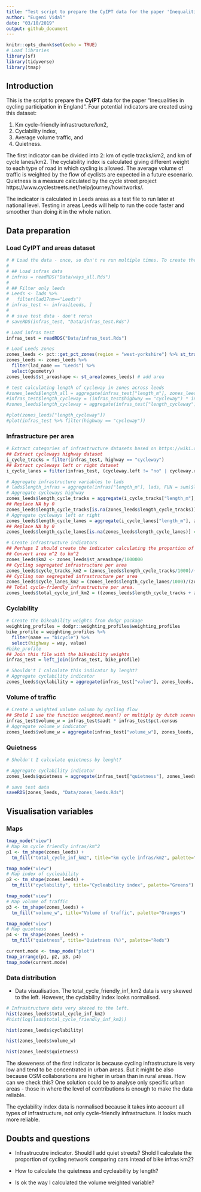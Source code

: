 ```yaml
---
title: "Test script to prepare the CyIPT data for the paper 'Inequalities in cycling participation in England'"
author: "Eugeni Vidal"
date: "03/10/2019"
output: github_document
---
```


```r
knitr::opts_chunk$set(echo = TRUE)
# Load libraries
library(sf)
library(tidyverse)
library(tmap)
```

## Introduction
  
This is the script to prepare the **CyIPT** data for the paper "Inequalities in cycling participation in England". Four potential indicators are created using this dataset: 

(1) Km cycle-friendly infrastructure/km2, 
(2) Cyclability index, 
(3) Average volume traffic, and 
(4) Quietness.

The first indicator can be divided into 2: km of cycle tracks/km2, and km of cycle lanes/km2. The cyclability index is calculated giving different weight to each type of road in which cycling is allowed. The average volume of traffic is weighted by the flow of cyclists are expected in a future escenario. Quietness is a measure calculated by the cycle street project https://www.cyclestreets.net/help/journey/howitworks/.

The indicator is calculated in Leeds areas as a test file to run later at national level. Testing in areas Leeds will help to run the code faster and smoother than doing it in the whole nation.

## Data preparation

### Load CyIPT and areas dataset

```r
# # Load the data - once, so don't re run multiple times. To create the original file replace infras_test and zones_leeds by infras and lads repsectively.
#
# ## Load infras data
# infras = readRDS("Data/ways_all.Rds")
# 
# ## Filter only leeds
# Leeds <- lads %>%
#   filter(lad17nm=="Leeds")
# infras_test <- infras[Leeds, ]
# 
# # save test data - don't rerun
# saveRDS(infras_test, "Data/infras_test.Rds")
```

```r
# Load infras test
infras_test = readRDS("Data/infras_test.Rds")

# Load Leeds zones
zones_leeds <- pct::get_pct_zones(region = "west-yorkshire") %>% st_transform(27700)
zones_leeds <- zones_leeds %>% 
  filter(lad_name == "Leeds") %>% 
  select(geometry)
zones_leeds$st_areashape <- st_area(zones_leeds) # add area

# test calculating length of cycleway in zones across leeds
#zones_leeds$length_all = aggregate(infras_test["length_m"], zones_leeds, FUN = sum)$length_m
#infras_test$length_cycleway = (infras_test$highway == "cycleway") * infras_test$length_m
#zones_leeds$length_cycleway = aggregate(infras_test["length_cycleway"], zones_leeds, FUN = sum)$length_cycleway

#plot(zones_leeds["length_cycleway"])
#plot(infras_test %>% filter(highway == "cycleway"))
```

### Infrastructure per area

```r
# Extract categories of infrastructure datasets based on https://wiki.openstreetmap.org/wiki/Bicycle#cite_note-anyroad-1. 
## Extract cycleways highway dataset
i_cycle_tracks = filter(infras_test, highway == "cycleway") 
## Extract cycleways left or right dataset
i_cycle_lanes = filter(infras_test, (cycleway.left != "no" | cycleway.right != "no")& highway != "cycleway")
```

```r
# Aggregate infrastructure variables to lads
# lads$length_infras = aggregate(infras["length_m"], lads, FUN = sum)$length_m
# Aggregate cycleways highway
zones_leeds$length_cycle_tracks = aggregate(i_cycle_tracks["length_m"], zones_leeds, FUN = sum)$length_m
## Replace NA by 0
zones_leeds$length_cycle_tracks[is.na(zones_leeds$length_cycle_tracks)] = 0
# Aggregate cycleways left or right
zones_leeds$length_cycle_lanes = aggregate(i_cycle_lanes["length_m"], zones_leeds, FUN = sum)$length_m
## Replace NA by 0
zones_leeds$length_cycle_lanes[is.na(zones_leeds$length_cycle_lanes)] = 0
```

```r
# Create infrastructure indicators
## Perhaps I should create the indicator calculating the proportion of network which is cyclist
## Convert area m^2 to km^2
zones_leeds$km2 <- zones_leeds$st_areashape/1000000
## Cycling segregated infrastructure per area
zones_leeds$cycle_tracks_km2 = (zones_leeds$length_cycle_tracks/1000)/(zones_leeds$km2)
## Cycling non segregated infrastructure per area
zones_leeds$cycle_lanes_km2 = (zones_leeds$length_cycle_lanes/1000)/(zones_leeds$km2)
## Total cycle-friendly infrastructure per area.
zones_leeds$total_cycle_inf_km2 = ((zones_leeds$length_cycle_tracks + zones_leeds$length_cycle_lanes)/1000)/(zones_leeds$km2)
```

### Cyclability

```r
# Create the bikeability weights from dodgr package
weighting_profiles = dodgr::weighting_profiles$weighting_profiles
bike_profile = weighting_profiles %>%
  filter(name == "bicycle") %>%
  select(highway = way, value)
#bike_profile
## Join this file with the bikeability weights
infras_test = left_join(infras_test, bike_profile)
```

```r
# Shouldn't I calculate this indicator by lenght?
# Aggregate cyclability indicator
zones_leeds$cyclability = aggregate(infras_test["value"], zones_leeds, na.rm = TRUE, FUN = mean)$value
```

### Volume of traffic

```r
# Create a weighted volume column by cycling flow
## Shold I use the function weighted.mean() or multiply by dutch scenario as Robin suggested?
infras_test$volume_w = infras_test$aadt * infras_test$pct.census
# Aggregate volume_w indicator
zones_leeds$volume_w = aggregate(infras_test["volume_w"], zones_leeds, na.rm = TRUE, FUN = mean)$volume_w
```

### Quietness

```r
# Sholdn't I calculate quietness by lenght?

# Aggregate cyclability indicator
zones_leeds$quietness = aggregate(infras_test["quietness"], zones_leeds, na.rm = TRUE, FUN = mean)$quietness
```

```r
# save test data
saveRDS(zones_leeds, "Data/zones_leeds.Rds")
```

## Visualisation variables

### Maps

```r
tmap_mode("view")
# Map km cycle friendly infras/km^2
p1 <- tm_shape(zones_leeds) +
  tm_fill("total_cycle_inf_km2", title="km cycle infras/km2", palette="Blues")
```

```r
tmap_mode("view")
# Map index of cycleability
p2 <- tm_shape(zones_leeds) +
  tm_fill("cyclability", title="Cycleability index", palette="Greens")
```

```r
tmap_mode("view")
# Map volume of traffic
p3 <- tm_shape(zones_leeds) +
  tm_fill("volume_w", title="Volume of traffic", palette="Oranges")
```

```r
tmap_mode("view")
# Map quietness
p4 <- tm_shape(zones_leeds) +
  tm_fill("quietness", title="Quietness (%)", palette="Reds")
```

```r
current.mode <- tmap_mode("plot")
tmap_arrange(p1, p2, p3, p4)
tmap_mode(current.mode) 
```

### Data distribution

- Data visualisation. The total_cycle_friendly_inf_km2 data is very skewed to the left. However, the cyclability index looks normalised. 

```r
# Infrastructure data very skezed to the left. 
hist(zones_leeds$total_cycle_inf_km2)
#hist(log(lads$total_cycle_friendly_inf_km2))
```

```r
hist(zones_leeds$cyclability)
```

```r
hist(zones_leeds$volume_w)
```

```r
hist(zones_leeds$quietness)
```

The skeweness of the first indicator is because cycling infrastructure is very low and tend to be concentrated in urban areas. But it might be also because OSM collaborations are higher in urban than in rural areas. How can we check this? One solution could be to analyse only specific urban areas - those in where the level of contributions is enough to make the data reliable.

The cyclability index data is normalised because it takes into account all types of infrastructure, not only cycle-friendly infrastructure. It looks much more reliable.

## Doubts and questions

- Infrastrucutre indicator. Should I add quiet streets? Shold I calculate the proportion of cycling network comparing cars intead of bike infras km2?

- How to calculate the quietness and cycleability by length?

- Is ok the way I calculated the volume weighted variable? 